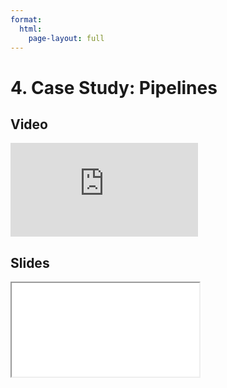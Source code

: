 ```yaml
---
format:
  html:
    page-layout: full
---
```


# 4. Case Study: Pipelines

::: {.panel-tabset .nav-pills}

## Video

<iframe
    class="video"
    src="https://www.youtube.com/embed/aBpgJh0ikoA?start=4144&end=5160&rel=0" 
    title="Module 5 Video - Case Study: Pipelines"
    frameborder="0"
    allow="accelerometer; autoplay; clipboard-write; encrypted-media; gyroscope; picture-in-picture"
    allowfullscreen
></iframe>

## Slides

<iframe
    class="slide-deck"
    src="slides/module5_13.html"
></iframe>

:::
